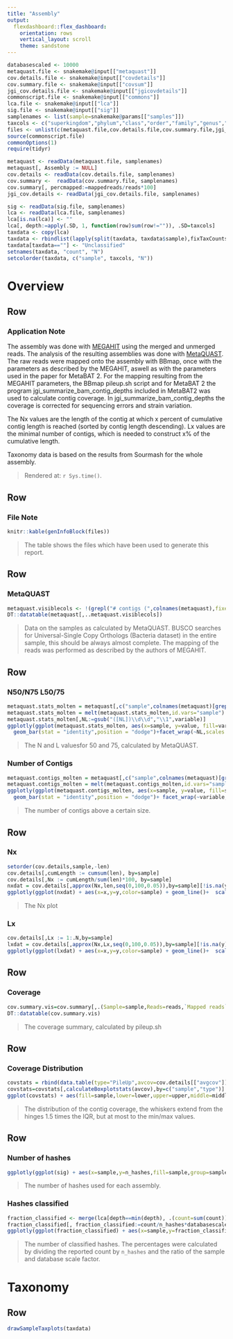 ```yaml
---
title: "Assembly"
output: 
  flexdashboard::flex_dashboard:
    orientation: rows
    vertical_layout: scroll
    theme: sandstone
---
```


```r
databasescaled <- 10000
metaquast.file <- snakemake@input[["metaquast"]]
cov.details.file <- snakemake@input[["covdetails"]]
cov.summary.file <- snakemake@input[["covsum"]]
jgi_cov.details.file <- snakemake@input[["jgicovdetails"]]
commonscript.file <- snakemake@input[["commons"]]
lca.file <- snakemake@input[["lca"]]
sig.file <- snakemake@input[["sig"]]
samplenames <- list(sample=snakemake@params[["samples"]])
taxcols <- c("superkingdom","phylum","class","order","family","genus","species")
files <- unlist(c(metaquast.file,cov.details.file,cov.summary.file,jgi_cov.details.file))
source(commonscript.file)
commonOptions(1)
require(tidyr)

metaquast <- readData(metaquast.file, samplenames)
metaquast[, Assembly := NULL]
cov.details <- readData(cov.details.file, samplenames)
cov.summary <-  readData(cov.summary.file, samplenames)
cov.summary[, percmapped:=mappedreads/reads*100]
jgi_cov.details <- readData(jgi_cov.details.file, samplenames)

sig <- readData(sig.file, samplenames)
lca <- readData(lca.file, samplenames)
lca[is.na(lca)] <- ""
lca[, depth:=apply(.SD, 1, function(row)sum(row!="")), .SD=taxcols]
taxdata <- copy(lca)
taxdata <- rbindlist(lapply(split(taxdata, taxdata$sample),fixTaxCounts))
taxdata[taxdata==""] <- "Unclassified"
setnames(taxdata, "count", "N")
setcolorder(taxdata, c("sample", taxcols, "N"))
```

Overview
=================

Row
--------------------------------------

### Application Note

The assembly was done with [MEGAHIT](https://github.com/voutcn/megahit) using the merged and unmerged reads. The analysis of the resulting assemblies was done with [MetaQUAST](http://quast.sf.net/metaquast). The raw reads were mapped onto the assembly with BBmap, once with the parameters as described by the MEGAHIT, aswell as with the parameters used in the paper for MetaBAT 2. For the mapping resulting from the MEGAHIT parameters, the BBmap pileup.sh script and for MetaBAT 2 the program jgi_summarize_bam_contig_depths included in MetaBAT2 was used to calculate contig coverage. In jgi_summarize_bam_contig_depths the coverage is corrected for sequencing errors and strain variation.

The Nx values are the length of the contig at which x percent of cumulative contig length is reached (sorted by contig length descending). Lx values are the minimal number of contigs, which is needed to construct x% of the cumulative length.

Taxonomy data is based on the results from Sourmash for the whole assembly.


> Rendered at: `r Sys.time()`.

Row
--------------------------------------

### File Note

```r
knitr::kable(genInfoBlock(files))
```
> The table shows the files which have been used to generate this report.


Row
--------------------------------------


### MetaQUAST

```r
metaquast.visiblecols <- !(grepl("# contigs (",colnames(metaquast),fixed=T)|(grepl("Total length (",colnames(metaquast),fixed=T)))
DT::datatable(metaquast[,..metaquast.visiblecols])
```

> Data on the samples as calculated by MetaQUAST. BUSCO searches for Universal-Single Copy Orthologs (Bacteria dataset) in the entire sample, this should be always almost complete. The mapping of the reads was performed as described by the authors of MEGAHIT.

Row
-----------------------------------------------------------------------

### N50/N75 L50/75

```r
metaquast.stats_molten = metaquast[,c("sample",colnames(metaquast)[grepl("[NL]\\d\\d",colnames(metaquast))]),with=F]
metaquast.stats_molten = melt(metaquast.stats_molten,id.vars="sample")
metaquast.stats_molten[,NL:=gsub("([NL])\\d\\d","\\1",variable)]
ggplotly(ggplot(metaquast.stats_molten, aes(x=sample, y=value, fill=variable)) + 
  geom_bar(stat = "identity",position = "dodge")+facet_wrap(~NL,scales = "free_y")+theme(axis.text.x = element_text(angle = 33))+xlab("For L: number of contigs  For N: size of contig in bp") + xlab("Sample"))
```

> The N and L valuesfor 50 and 75, calculated by MetaQUAST.


### Number of Contigs
```r
metaquast.contigs_molten = metaquast[,c("sample",colnames(metaquast)[grepl("# contigs (",colnames(metaquast),fixed=T)]),with=F]
metaquast.contigs_molten = melt(metaquast.contigs_molten,id.vars="sample")
ggplotly(ggplot(metaquast.contigs_molten, aes(x=sample, y=value, fill=sample)) + scale_fill_brewer(palette = sample_palette) + 
  geom_bar(stat = "identity",position = "dodge")+ facet_wrap(~variable,scales = "free_y") + xlab("Sample") + ylab("Number of contigs")+theme(legend.position = "none")+theme(axis.text.x = element_text(angle = 33)))
```

> The number of contigs above a certain size.


Row
-----------------------------------------------------------------------

### Nx

```r
setorder(cov.details,sample,-len)
cov.details[,cumLength := cumsum(len), by=sample]
cov.details[,Nx := cumLength/sum(len)*100, by=sample]
nxdat = cov.details[,approx(Nx,len,seq(0,100,0.05)),by=sample][!is.na(y)]
ggplotly(ggplot(nxdat) + aes(x=x,y=y,color=sample) + geom_line()+  scale_x_reverse() + xlab("Nx") +ylab("Length of the contig in bp")+labs(color="Sample"))
```

> The Nx plot

### Lx

```r
cov.details[,Lx := 1:.N,by=sample]
lxdat = cov.details[,approx(Nx,Lx,seq(0,100,0.05)),by=sample][!is.na(y)]
ggplotly(ggplot(lxdat) + aes(x=x,y=y,color=sample) + geom_line()+  scale_x_reverse() + xlab("Lx") + ylab("Number of contigs")+labs(color="Sample")+scale_color_brewer(palette = sample_palette))

```

Row
-----------------------------------------------------------------------

### Coverage
```r
cov.summary.vis=cov.summary[,.(Sample=sample,Reads=reads,`Mapped reads`=mappedreads,`Mapped bases`=mappedbp,`Number of contigs`=contigs,`Total Length`=contigbp,`Mapped reads (%)`=round(percmapped,1),`Properly paired Reads`=round(properpairsperc,1),`Average coverage`=avgcov,`Std. Dev. Coverage`=stddev,`Contigs with any coverage(%)`=round(contigswithanycovperc,1),`Bases covered(%)`=round(bpswithanycovperc,1))]
DT::datatable(cov.summary.vis)
```

> The coverage summary, calculated by pileup.sh

Row
-----------------------------------------------------------------------

### Coverage Distribution

```r
covstats = rbind(data.table(type="PileUp",avcov=cov.details[["avgcov"]],sample=cov.details$sample),data.table(type="JGI",avcov=jgi_cov.details$avgcov,sample=jgi_cov.details$sample))
covstats=covstats[,calculateBoxplotstats(avcov),by=c("sample","type")]
ggplot(covstats) + aes(fill=sample,lower=lower,upper=upper,middle=middle,ymin=ymin,ymax=ymax,x=sample,group=interaction(sample,type)) + geom_boxplot(stat="identity") + facet_grid(cols=vars(type))+theme(legend.position = "none")+xlab("Sample")+ylab("Coverage")
```

> The distribution of the contig coverage, the whiskers extend from the hinges 1.5 times the IQR, but at most to the min/max values. 


Row
-----------------------------------------------------------------------


### Number of hashes

```r
ggplotly(ggplot(sig) + aes(x=sample,y=n_hashes,fill=sample,group=sample)+ geom_bar(stat = "identity",position = "stack") +  scale_fill_brewer(palette = sample_palette) + labs(x="Sample", y="Used hashes", fill="Sample")+theme(legend.position = "none"))
```

> The number of hashes used for each assembly. 

### Hashes classified

```r
fraction_classified <- merge(lca[depth==min(depth), .(count=sum(count)), by=sample], sig[, .(sample,n_hashes,scaled)])
fraction_classified[, fraction_classified:=count/n_hashes*databasescaled/scaled*100]
ggplotly(ggplot(fraction_classified) + aes(x=sample,y=fraction_classified,fill=sample,group=sample)+ geom_bar(stat = "identity",position = "stack") +  scale_fill_brewer(palette = sample_palette) + scale_y_continuous(labels = function(x) paste0(x, "%")) + labs(x="Sample", y="Hashes classified", fill="Sample")+theme(legend.position = "none"))
```

> The number of classified hashes. The percentages were calculated by dividing the reported count by `n_hashes` and the ratio of the sample and database scale factor.


Taxonomy
=================

Row
---------------------------------------


```r
drawSampleTaxplots(taxdata)
```
